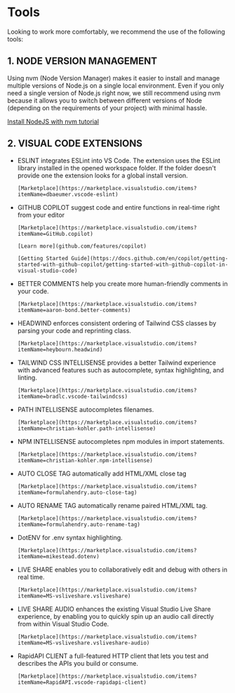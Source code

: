 
<Meta title="Docs/Tools" />

# Tools

Looking to work more comfortably, we recommend the use of the following tools:

## 1. NODE VERSION MANAGEMENT

Using nvm (Node Version Manager) makes it easier to install and manage multiple versions of Node.js on a single local environment. Even if you only need a single version of Node.js right now, we still recommend using nvm because it allows you to switch between different versions of Node (depending on the requirements of your project) with minimal hassle.

[Install NodeJS with nvm tutorial](https://heynode.com/tutorial/install-nodejs-locally-nvm)



## 2. VISUAL CODE EXTENSIONS

- ESLINT integrates ESLint into VS Code. The extension uses the ESLint library installed in the opened workspace folder. If the folder doesn't provide one the extension looks for a global install version.

      [Marketplace](https://marketplace.visualstudio.com/items?itemName=dbaeumer.vscode-eslint)


- GITHUB COPILOT suggest code and entire functions in real-time right from your editor

      [Marketplace](https://marketplace.visualstudio.com/items?itemName=GitHub.copilot)

      [Learn more](github.com/features/copilot)

      [Getting Started Guide](https://docs.github.com/en/copilot/getting-started-with-github-copilot/getting-started-with-github-copilot-in-visual-studio-code)


- BETTER COMMENTS help you create more human-friendly comments in your code.

      [Marketplace](https://marketplace.visualstudio.com/items?itemName=aaron-bond.better-comments)


- HEADWIND enforces consistent ordering of Tailwind CSS classes by parsing your code and reprinting class.

      [Marketplace](https://marketplace.visualstudio.com/items?itemName=heybourn.headwind)


- TAILWIND CSS INTELLISENSE provides a better Tailwind experience with advanced features such as autocomplete, syntax highlighting, and linting.

      [Marketplace](https://marketplace.visualstudio.com/items?itemName=bradlc.vscode-tailwindcss)


- PATH INTELLISENSE autocompletes filenames.

      [Marketplace](https://marketplace.visualstudio.com/items?itemName=christian-kohler.path-intellisense)


- NPM INTELLISENSE autocompletes npm modules in import statements.

      [Marketplace](https://marketplace.visualstudio.com/items?itemName=christian-kohler.npm-intellisense)


- AUTO CLOSE TAG automatically add HTML/XML close tag

      [Marketplace](https://marketplace.visualstudio.com/items?itemName=formulahendry.auto-close-tag)


- AUTO RENAME TAG automatically rename paired HTML/XML tag.

      [Marketplace](https://marketplace.visualstudio.com/items?itemName=formulahendry.auto-rename-tag)


- DotENV for .env syntax highlighting.

      [Marketplace](https://marketplace.visualstudio.com/items?itemName=mikestead.dotenv)


- LIVE SHARE enables you to collaboratively edit and debug with others in real time.

      [Marketplace](https://marketplace.visualstudio.com/items?itemName=MS-vsliveshare.vsliveshare)


- LIVE SHARE AUDIO enhances the existing Visual Studio Live Share experience, by enabling you to quickly spin up an audio call directly from within Visual Studio Code.

      [Marketplace](https://marketplace.visualstudio.com/items?itemName=MS-vsliveshare.vsliveshare-audio)


- RapidAPI CLIENT a full-featured HTTP client that lets you test and describes the APIs you build or consume.

      [Marketplace](https://marketplace.visualstudio.com/items?itemName=RapidAPI.vscode-rapidapi-client)